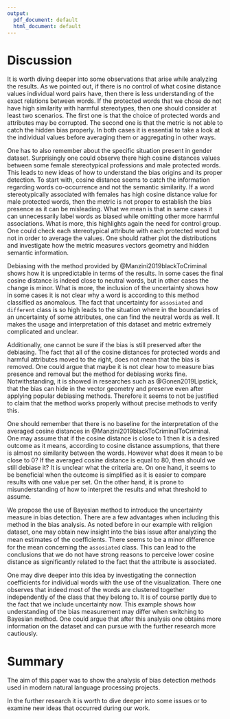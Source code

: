 ```yaml
---
output:
  pdf_document: default
  html_document: default
---
```

# Discussion

It is worth diving deeper into some observations that arise while analyzing the results. 
<!-- Looking into specific values -->
As we pointed out, if there is no control of what cosine distance values individual word pairs have, then there is less
understanding of the exact relations between words. If the protected words that we chose do not have high similarity with harmful stereotypes, then one should consider at least two scenarios. The first one is that the choice of protected words and attributes may be corrupted. The second one is that the metric is not able to catch the hidden bias properly. In both cases it is essential to take a look at the individual values before averaging them or aggregating in other ways. 


<!-- Problem with gender words --> 
One has to also remember about the specific situation present in gender dataset. Surprisingly one could observe there high cosine distances values between some female stereotypical professions and male protected words. This leads to new ideas of how to understand the bias origins and its proper detection. To start with, cosine distance seems to catch the information regarding words co-occurrence and not the semantic similarity. If a word stereotypically associated with females has high cosine distance value for male protected words, then the metric is not proper to establish the bias presence as it can be misleading. What we mean is that in same cases it can unnecessarily label words as biased while omitting other more harmful associations. What is more, this highlights again the need for control group. One could check each stereotypical attribute with each protected word but not in order to average the values. One should rather plot the distributions and investigate how the metric measures vectors geometry and hidden semantic information.


<!-- debiasing and uncertainty -->
Debiasing with the method provided by @Manzini2019blackToCriminal shows how it is unpredictable in terms of the results. 
In some cases the final cosine distance is indeed close to neutral words, but in other cases the change is minor. What is more, the inclusion of the uncertainty shows how in some cases it is not clear why a word is according to this method
classified as anomalous. The fact that uncertainty for `assosiated` and `different` class is so high leads to the situation where in the boundaries of an uncertainty of some attributes, one can find the neutral words as well. It makes the usage and interpretation of this dataset and metric extremely complicated and unclear. 

<!-- debiasing --> 
Additionally, one cannot be sure if the bias is still preserved after the debiasing. The fact that all of the cosine distances for protected words and harmful attributes moved to the right, does not mean that the bias is removed. One could argue that maybe it is not clear how to measure bias presence and removal but the method for debiasing works fine. Notwithstanding, it is showed in researches such as @Gonen2019Lipstick, that the bias can hide in the vector geometry and preserve even after applying popular debiasing methods. Therefore it seems to not be justified to claim that the method works properly without precise methods to verify this. 

<!-- no baseline for the interpretation of the results -->
One should remember that there is no baseline for the interpretation of the averaged cosine distances in @Manzini2019blackToCriminalToCriminal. One may assume that if the cosine distance is close to 1 then it is a desired outcome as it means, according to cosine distance assumptions, that there is almost no similarity between the words. However what does it mean to be close to 0? If the averaged cosine distance is equal to 80, then should we still debiase it? It is unclear what the criteria are. On one hand, it seems to be beneficial when the outcome is simplified as it is easier to compare results with one value per set. On the other hand, it is prone to misunderstanding of how to interpret the results and what threshold to assume.


<!-- Baysian method --> 
We propose the use of Bayesian method to introduce the uncertainty measure in bias detection. There are a few advantages when including this method in the bias analysis. As noted before in our example with religion dataset, one may obtain new insight into the bias issue after analyzing the mean estimates of the coeﬀicients. There seems to be a minor difference for the mean concerning the `assosiated` class. This can lead to the conclusions that we do not have strong reasons to perceive lower cosine distance as significantly related to the fact that the attribute is associated. 

One may dive deeper into this idea by investigating the connection coefficients for individual words with the use of the visualization. There one observes that indeed most of the words are clustered together independently of the class that they belong to. It is of course partly due to the fact that we include uncertainty now. This example shows how understanding of the bias measurement may differ when switching to Bayesian method. One could argue that after this analysis one obtains more information on the dataset and can pursue with the further research more cautiously.

# Summary 

The aim of this paper was to show the analysis of bias detection methods used in modern natural language processing projects. 


In the further research it is worth to dive deeper into some issues or to examine new ideas that occurred during our work. 

<!-- 
remarks:
- delete papers from github/hide them
- should we quote "debiasing" or without quoting

-->

<!-- textbf{Control group} 

How to properly prepare control group in terms of quality and quantity?
<!-- + check if it may be proved in the code --> 

<!--  \textbf{Verifying other similarity meaures} 

Besides cosine similarity, there are other methods used to find the similarity between vectors.  

a) TS-SS 
todo: check if it makes sense to calculate for all of the datasets; interpretations etc.
https://www.researchgate.net/publication/303513110_A_Hybrid_Geometric_Approach_for_Measuring_Similarity_Level_Among_Documents_and_Document_Clustering

b) WEAT test 
<!-- https://docs.responsibly.ai/word-embedding-bias.html#module-responsibly.we.weat -->

<!-- [to check https://github.com/taki0112/Vector_Similarity] -->

<!-- TODO: check in code if they make more sense -->



<!-- ## Bibliography
- https://www.amazon.com/Language-Processing-Synthesis-Lectures-Technologies/dp/1627052984/ref=as_li_ss_tl?ie=UTF8&qid=1502062931&sr=8-1&keywords=Neural+Network+Methods+in+Natural+Language+Processing&linkCode=sl1&tag=inspiredalgor-20&linkId=d63df073fea3ebe2d405820570b3ff03 ->


<!-- ## *** Additional -->

<!-- ### Man is to Computer Programmer as Woman is to Homemaker? Debiasing Word Embeddings" -->
<!-- [article https://arxiv.org/pdf/1607.06520.pdf] -->

<!-- Assumptions: -->
<!-- "We assume there is a set of gender neutral words $N\subseteq W$ such as flight attendant or shoes, which, by definition, are not specific to any gender." -->

<!-- TODO: check if it is useful for the analysis of black is .. -->


<!-- ### Identifying the bias subspace  -->

<!-- Interesting analysis about limits o subspace and research [source https://kawine.github.io/blog/nlp/2019/09/23/bias.html] -->

<!-- Resources to analyze: -->
<!-- 1. https://arxiv.org/pdf/2005.00965.pdf -->
<!-- 2. https://arxiv.org/pdf/2009.09435.pdf -->
<!-- 3. https://arxiv.org/pdf/1904.04047.pdf -->
<!-- 4. https://www.aclweb.org/anthology/P19-1166.pdf -->


<!-- ### How is cosine similarity entangled with analogy topic in NLP (is it??) -->

<!-- article:  https://arxiv.org/pdf/1905.09866.pdf -->

<!-- Critique of the usage of analogies as a proof for gender biases -->

<!-- TODO: check if there is other argument than that algorithm does not allow it -->

<!-- general thoughts 
https://www.researchgate.net/publication/349408535_Robustness_and_Reliability_of_Gender_Bias_Assessment_in_Word_Embeddings_The_Role_of_Base_Pairs

-
-
-
-->